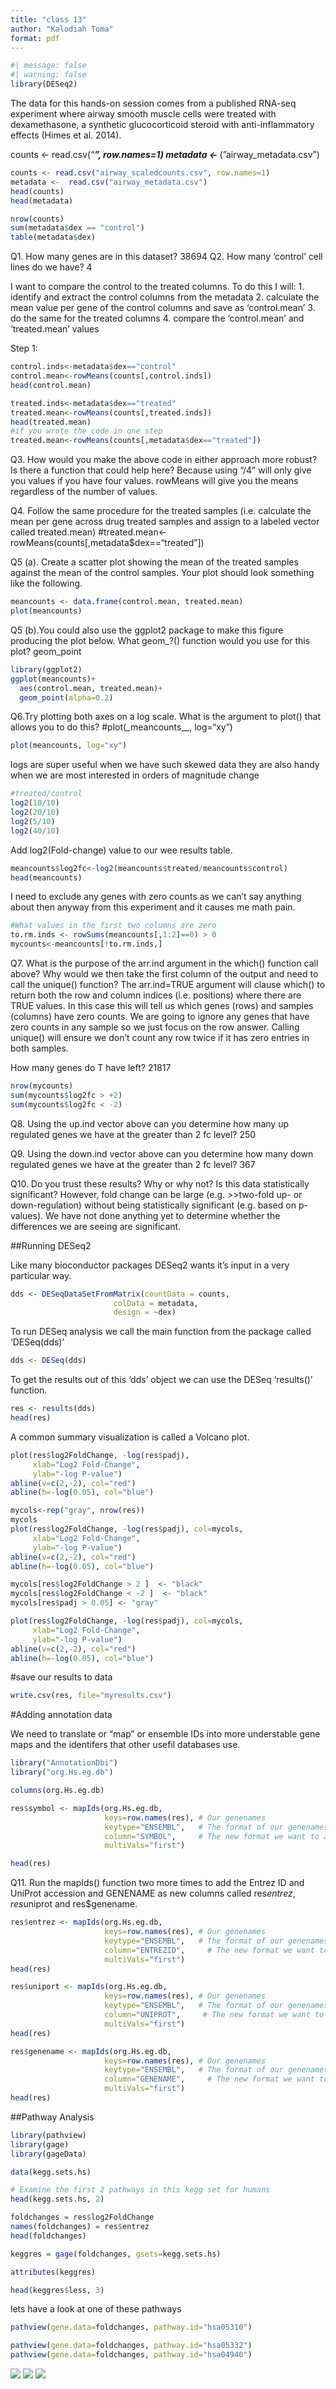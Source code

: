 ```yaml
---
title: "class 13"
author: "Kalodiah Toma"
format: pdf
---
```

```r
#| message: false
#| warning: false
library(DESeq2)
```
The data for this hands-on session comes from a published RNA-seq experiment where airway smooth muscle cells were treated with dexamethasone, a synthetic glucocorticoid steroid with anti-inflammatory effects (Himes et al. 2014).

counts <- read.csv("___", row.names=1)
metadata <-  ___("airway_metadata.csv")
```r
counts <- read.csv("airway_scaledcounts.csv", row.names=1)
metadata <-  read.csv("airway_metadata.csv")
head(counts)
head(metadata)
```
```r
nrow(counts)
sum(metadata$dex == "control")
table(metadata$dex)
```

Q1. How many genes are in this dataset? 
38694
Q2. How many ‘control’ cell lines do we have? 
4

I want to compare the control to the treated columns. To do this I will:
1. identify and extract the control columns from the metadata
2. calculate the mean value per gene of the control columns and save as 'control.mean'
3. do the same for the treated columns
4. compare the 'control.mean' and 'treated.mean' values

Step 1:
```r
control.inds<-metadata$dex=="control"
control.mean<-rowMeans(counts[,control.inds])
head(control.mean)
```


```r
treated.inds<-metadata$dex=="treated"
treated.mean<-rowMeans(counts[,treated.inds])
head(treated.mean)
#if you wrote the code in one step
treated.mean<-rowMeans(counts[,metadata$dex=="treated"])
```
Q3. How would you make the above code in either approach more robust? Is there a function that could help here? 
Because using "/4" will only give you values if you have four values. rowMeans will give you the means regardless of the number of values. 

Q4. Follow the same procedure for the treated samples (i.e. calculate the mean per gene across drug treated samples and assign to a labeled vector called treated.mean)
#treated.mean<-rowMeans(counts[,metadata$dex=="treated"])

Q5 (a). Create a scatter plot showing the mean of the treated samples against the mean of the control samples. Your plot should look something like the following.

```r
meancounts <- data.frame(control.mean, treated.mean)
plot(meancounts)
```

Q5 (b).You could also use the ggplot2 package to make this figure producing the plot below. What geom_?() function would you use for this plot?
geom_point

```r
library(ggplot2)
ggplot(meancounts)+
  aes(control.mean, treated.mean)+
  geom_point(alpha=0.2)
```
Q6.Try plotting both axes on a log scale. What is the argument to plot() that allows you to do this? 
#plot(_meancounts__, log="xy")

```r
plot(meancounts, log="xy")
```
logs are super useful when we have such skewed data they are also handy when we are most interested in orders of magnitude change
```r
#treated/control
log2(10/10)
log2(20/10)
log2(5/10)
log2(40/10)
```
Add log2(Fold-change) value to our wee results table. 
```r
meancounts$log2fc<-log2(meancounts$treated/meancounts$control)
head(meancounts)
```
I need to exclude any genes with zero counts as we can't say anything about then anyway from this experiment and it causes me math pain. 
```r
#What values in the first two columns are zero
to.rm.inds <- rowSums(meancounts[,1:2]==0) > 0
mycounts<-meancounts[!to.rm.inds,] 
```
Q7. What is the purpose of the arr.ind argument in the which() function call above? Why would we then take the first column of the output and need to call the unique() function?
The arr.ind=TRUE argument will clause which() to return both the row and column indices (i.e. positions) where there are TRUE values. In this case this will tell us which genes (rows) and samples (columns) have zero counts. We are going to ignore any genes that have zero counts in any sample so we just focus on the row answer. Calling unique() will ensure we don’t count any row twice if it has zero entries in both samples. 

How many genes do T have left?
21817
```r
nrow(mycounts)
sum(mycounts$log2fc > +2)
sum(mycounts$log2fc < -2)
```
Q8. Using the up.ind vector above can you determine how many up regulated genes we have at the greater than 2 fc level? 
250

Q9. Using the down.ind vector above can you determine how many down regulated genes we have at the greater than 2 fc level? 
367

Q10. Do you trust these results? Why or why not?
Is this data statistically significant? However, fold change can be large (e.g. >>two-fold up- or down-regulation) without being statistically significant (e.g. based on p-values). We have not done anything yet to determine whether the differences we are seeing are significant.

##Running DESeq2

Like many bioconductor packages DESeq2 wants it's input in a very particular way. 

```r
dds <- DESeqDataSetFromMatrix(countData = counts, 
                       colData = metadata, 
                       design = ~dex)
```
To run DESeq analysis we call the main function from the package called 'DESeq(dds)'
```r
dds <- DESeq(dds)
```
To get the results out of this 'dds' object we can use the DESeq 'results()' function. 
```r
res <- results(dds)
head(res)
```

A common summary visualization is called a Volcano plot. 

```r
plot(res$log2FoldChange, -log(res$padj),
     xlab="Log2 Fold-Change", 
     ylab="-log P-value")
abline(v=c(2,-2), col="red")
abline(h=-log(0.05), col="blue")
```
```r
mycols<-rep("gray", nrow(res))
mycols
plot(res$log2FoldChange, -log(res$padj), col=mycols,
     xlab="Log2 Fold-Change", 
     ylab="-log P-value")
abline(v=c(2,-2), col="red")
abline(h=-log(0.05), col="blue")
```

```r
mycols[res$log2FoldChange > 2 ]  <- "black" 
mycols[res$log2FoldChange < -2 ]  <- "black" 
mycols[res$padj > 0.05] <- "gray"
```

```r
plot(res$log2FoldChange, -log(res$padj), col=mycols,
     xlab="Log2 Fold-Change", 
     ylab="-log P-value")
abline(v=c(2,-2), col="red")
abline(h=-log(0.05), col="blue")
```
#save our results to data
```r
write.csv(res, file="myresults.csv")
```
#Adding annotation data

We need to translate or "map" or ensemble IDs into more understable gene maps and the identifers that other usefil databases use. 

```r
library("AnnotationDbi")
library("org.Hs.eg.db")
```

```r
columns(org.Hs.eg.db)
```

```r
res$symbol <- mapIds(org.Hs.eg.db,
                     keys=row.names(res), # Our genenames
                     keytype="ENSEMBL",   # The format of our genenames
                     column="SYMBOL",     # The new format we want to add
                     multiVals="first")
```

```r
head(res)
```
Q11. Run the mapIds() function two more times to add the Entrez ID and UniProt accession and GENENAME as new columns called res$entrez, res$uniprot and res$genename.

```r
res$entrez <- mapIds(org.Hs.eg.db,
                     keys=row.names(res), # Our genenames
                     keytype="ENSEMBL",   # The format of our genenames
                     column="ENTREZID",     # The new format we want to add
                     multiVals="first")
head(res)
```

```r
res$uniport <- mapIds(org.Hs.eg.db,
                     keys=row.names(res), # Our genenames
                     keytype="ENSEMBL",   # The format of our genenames
                     column="UNIPROT",     # The new format we want to add
                     multiVals="first")
head(res)
```
```r
res$genename <- mapIds(org.Hs.eg.db,
                     keys=row.names(res), # Our genenames
                     keytype="ENSEMBL",   # The format of our genenames
                     column="GENENAME",     # The new format we want to add
                     multiVals="first")
head(res)
```
##Pathway Analysis

```r
library(pathview)
library(gage)
library(gageData)

data(kegg.sets.hs)

# Examine the first 2 pathways in this kegg set for humans
head(kegg.sets.hs, 2)
```
```r
foldchanges = res$log2FoldChange
names(foldchanges) = res$entrez
head(foldchanges)
```
```r
keggres = gage(foldchanges, gsets=kegg.sets.hs)
```

```r
attributes(keggres)
```
```r
head(keggres$less, 3)
```
lets have a look at one of these pathways
```r
pathview(gene.data=foldchanges, pathway.id="hsa05310")
```

```r
pathview(gene.data=foldchanges, pathway.id="hsa05332")
pathview(gene.data=foldchanges, pathway.id="hsa04940")
```
![](hsa05310.pathview.png)
![](hsa04940.pathview.png)
![](hsa05332.pathview.png)
